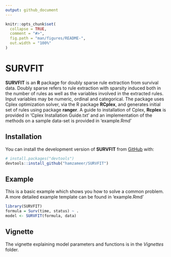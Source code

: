 ```yaml
---
output: github_document
---
```


<!-- README.md is generated from README.Rmd. Please edit that file -->

```r
knitr::opts_chunk$set(
  collapse = TRUE,
  comment = "#>",
  fig.path = "man/figures/README-",
  out.width = "100%"
)
```

# SURVFIT

<!-- badges: start -->
<!-- badges: end -->

**SURVFIT** is an **R** package for doubly sparse rule extraction from survival data. Doubly sparse refers to rule extraction with sparsity induced both in the number of rules as well as the variables involved in the extracted rules. Input variables may be numeric, ordinal and categorical. The package uses Cplex optimization solver, via the R package **RCplex**, and generates initial set of rules using package **ranger**. A guide to installation of Cplex, **Rcplex** is provided in ‘Cplex Installation Guide.txt’ and an implementation of the methods on a sample data-set is provided in ‘example.Rmd’


## Installation

You can install the development version of **SURVFIT** from [GitHub](https://github.com/) with:

``` r
# install.packages("devtools")
devtools::install_github("hamzameer/SURVFIT")
```
## Example

This is a basic example which shows you how to solve a common problem. A more detailed example template can be found in 'example.Rmd'

``` r
library(SURVFIT)
formula = Surv(time, status) ~ .
model <- SURVFIT(formula, data)
```

## Vignette 

The vignette explaining model parameters and functions is in the *Vignettes* folder.

